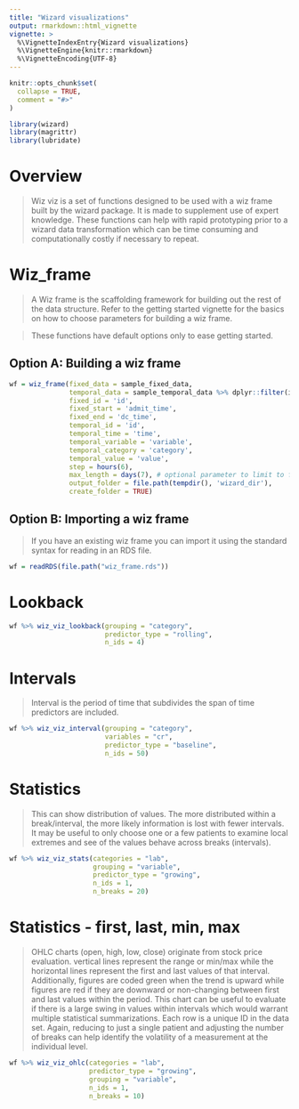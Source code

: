 ```yaml
---
title: "Wizard visualizations"
output: rmarkdown::html_vignette
vignette: >
  %\VignetteIndexEntry{Wizard visualizations}
  %\VignetteEngine{knitr::rmarkdown}
  %\VignetteEncoding{UTF-8}
---
```


```r
knitr::opts_chunk$set(
  collapse = TRUE,
  comment = "#>"
)
```

```r
library(wizard)
library(magrittr)
library(lubridate)
```


# Overview

> Wiz viz is a set of functions designed to be used with a wiz frame built by the wizard package. It is made to supplement use of expert knowledge. These functions can help with rapid prototyping prior to a wizard data transformation which can be time consuming and computationally costly if necessary to repeat.


# Wiz_frame

> A Wiz frame is the scaffolding framework for building out the rest of the data structure. Refer to the getting started vignette for the basics on how to choose parameters for building a wiz frame.

> These functions have default options only to ease getting started.

## Option A: Building a wiz frame

```r
wf = wiz_frame(fixed_data = sample_fixed_data,
               temporal_data = sample_temporal_data %>% dplyr::filter(id %in% 1:100),
               fixed_id = 'id',
               fixed_start = 'admit_time',
               fixed_end = 'dc_time',
               temporal_id = 'id',
               temporal_time = 'time',
               temporal_variable = 'variable',
               temporal_category = 'category',
               temporal_value = 'value',
               step = hours(6),
               max_length = days(7), # optional parameter to limit to first 7 days of hospitalization
               output_folder = file.path(tempdir(), 'wizard_dir'),
               create_folder = TRUE)
```

## Option B: Importing a wiz frame

> If you have an existing wiz frame you can import it using the standard syntax for reading in an RDS file.

```r
wf = readRDS(file.path("wiz_frame.rds"))
```

# Lookback

```r
wf %>% wiz_viz_lookback(grouping = "category",
                        predictor_type = "rolling",
                        n_ids = 4)
```

# Intervals

> Interval is the period of time that subdivides the span of time predictors are included.

```r
wf %>% wiz_viz_interval(grouping = "category", 
                        variables = "cr", 
                        predictor_type = "baseline", 
                        n_ids = 50)
```

# Statistics

> This can show distribution of values. The more distributed within a break/interval, the more likely information is lost with fewer intervals. It may be useful to only choose one or a few patients to examine local extremes and see of the values behave across breaks (intervals).

```r
wf %>% wiz_viz_stats(categories = "lab", 
                     grouping = "variable",
                     predictor_type = "growing", 
                     n_ids = 1, 
                     n_breaks = 20)
```

# Statistics - first, last, min, max

> OHLC charts (open, high, low, close) originate from stock price evaluation. vertical lines represent the range or min/max while the horizontal lines represent the first and last values of that interval. Additionally, figures are coded green when the trend is upward while figures are red if they are downward or non-changing between first and last values within the period. This chart can be useful to evaluate if there is a large swing in values within intervals which would warrant multiple statistical summarizations. Each row is a unique ID in the data set. Again, reducing to just a single patient and adjusting the number of breaks can help identify the volatility of a measurement at the individual level.

```r
wf %>% wiz_viz_ohlc(categories = "lab",
                    predictor_type = "growing", 
                    grouping = "variable",
                    n_ids = 1, 
                    n_breaks = 10)
```


